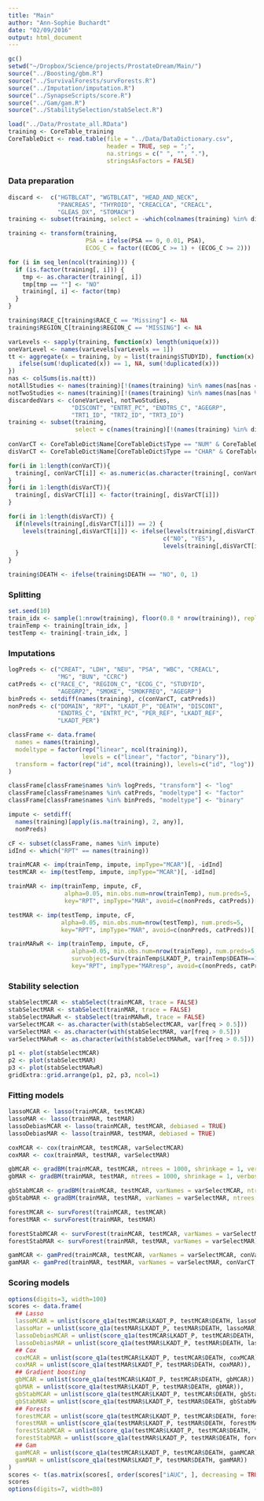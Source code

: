 ```yaml
---
title: "Main"
author: "Ann-Sophie Buchardt"
date: "02/09/2016"
output: html_document
---
```


```r
gc()
setwd("~/Dropbox/Science/projects/ProstateDream/Main/")
source("../Boosting/gbm.R")
source("../SurvivalForests/survForests.R")
source("../Imputation/imputation.R")
source("../SynapseScripts/score.R")
source("../Gam/gam.R")
source("../StabilitySelection/stabSelect.R")
```

```r
load("../Data/Prostate_all.RData")
training <- CoreTable_training
CoreTableDict <- read.table(file = "../Data/DataDictionary.csv", 
                            header = TRUE, sep = ";",
                            na.strings = c(" ", "", "."),
                            stringsAsFactors = FALSE)
```

### Data preparation

```r
discard <-  c("HGTBLCAT", "WGTBLCAT", "HEAD_AND_NECK", 
              "PANCREAS", "THYROID", "CREACLCA", "CREACL", 
              "GLEAS_DX", "STOMACH")
training <- subset(training, select = -which(colnames(training) %in% discard))

training <- transform(training, 
                      PSA = ifelse(PSA == 0, 0.01, PSA),
                      ECOG_C = factor((ECOG_C >= 1) + (ECOG_C >= 2)))

for (i in seq_len(ncol(training))) {
  if (is.factor(training[, i])) {
    tmp <- as.character(training[, i])
    tmp[tmp == ""] <- "NO"
    training[, i] <- factor(tmp)
  }
}

training$RACE_C[training$RACE_C == "Missing"] <- NA
training$REGION_C[training$REGION_C == "MISSING"] <- NA

varLevels <- sapply(training, function(x) length(unique(x)))
oneVarLevel <- names(varLevels[varLevels == 1])
tt <- aggregate(x = training, by = list(training$STUDYID), function(x) {
   ifelse(sum(!duplicated(x)) == 1, NA, sum(!duplicated(x)))
})
nas <- colSums(is.na(tt))
notAllStudies <- names(training)[!(names(training) %in% names(nas[nas == 0]))]
notTwoStudies <- names(training)[!(names(training) %in% names(nas[nas %in% 0:1]))]
discardedVars <- c(oneVarLevel, notTwoStudies,
                  "DISCONT", "ENTRT_PC", "ENDTRS_C", "AGEGRP", 
                  "TRT1_ID", "TRT2_ID", "TRT3_ID")  
training <- subset(training, 
                   select = c(names(training)[!(names(training) %in% discardedVars)]))
 
conVarCT <- CoreTableDict$Name[CoreTableDict$Type == "NUM" & CoreTableDict$Name %in% names(training)]
disVarCT <- CoreTableDict$Name[CoreTableDict$Type == "CHAR" & CoreTableDict$Name %in% names(training)]

for(i in 1:length(conVarCT)){
  training[, conVarCT[i]] <- as.numeric(as.character(training[, conVarCT[i]]))
}
for(i in 1:length(disVarCT)){
  training[, disVarCT[i]] <- factor(training[, disVarCT[i]])
}

for(i in 1:length(disVarCT)) {
  if(nlevels(training[,disVarCT[i]]) == 2) {
    levels(training[,disVarCT[i]]) <- ifelse(levels(training[,disVarCT[i]]) == c("NO", "Y"), 
                                            c("NO", "YES"), 
                                            levels(training[,disVarCT[i]]))
  }
}

training$DEATH <- ifelse(training$DEATH == "NO", 0, 1)
```

### Splitting

```r
set.seed(10)
train_idx <- sample(1:nrow(training), floor(0.8 * nrow(training)), replace = FALSE)
trainTemp <- training[train_idx, ] 
testTemp <- training[-train_idx, ] 
```

### Imputations

```r
logPreds <- c("CREAT", "LDH", "NEU", "PSA", "WBC", "CREACL", 
              "MG", "BUN", "CCRC")
catPreds <- c("RACE_C", "REGION_C", "ECOG_C", "STUDYID",
              "AGEGRP2", "SMOKE", "SMOKFREQ", "AGEGRP")
binPreds <- setdiff(names(training), c(conVarCT, catPreds))
nonPreds <- c("DOMAIN", "RPT", "LKADT_P", "DEATH", "DISCONT",
              "ENDTRS_C", "ENTRT_PC", "PER_REF", "LKADT_REF",
              "LKADT_PER")

classFrame <- data.frame(
  names = names(training), 
  modeltype = factor(rep("linear", ncol(training)),
                     levels = c("linear", "factor", "binary")),
  transform = factor(rep("id", ncol(training)), levels=c("id", "log"))
)

classFrame[classFrame$names %in% logPreds, "transform"] <- "log"
classFrame[classFrame$names %in% catPreds, "modeltype"] <- "factor"
classFrame[classFrame$names %in% binPreds, "modeltype"] <- "binary"

impute <- setdiff(
  names(training)[apply(is.na(training), 2, any)],
  nonPreds)
```

```r
cF <- subset(classFrame, names %in% impute)
idInd <- which("RPT" == names(training))

trainMCAR <- imp(trainTemp, impute, impType="MCAR")[, -idInd]
testMCAR <- imp(testTemp, impute, impType="MCAR")[, -idInd]

trainMAR <- imp(trainTemp, impute, cF,
                alpha=0.05, min.obs.num=nrow(trainTemp), num.preds=5,
                key="RPT", impType="MAR", avoid=c(nonPreds, catPreds))[, -idInd]

testMAR <- imp(testTemp, impute, cF,
               alpha=0.05, min.obs.num=nrow(testTemp), num.preds=5,
               key="RPT", impType="MAR", avoid=c(nonPreds, catPreds))[, -idInd]

trainMARwR <- imp(trainTemp, impute, cF,
                  alpha=0.05, min.obs.num=nrow(trainTemp), num.preds=5,
                  survobject=Surv(trainTemp$LKADT_P, trainTemp$DEATH==1),
                  key="RPT", impType="MARresp", avoid=c(nonPreds, catPreds))[, -idInd]
```

### Stability selection

```r
stabSelectMCAR <- stabSelect(trainMCAR, trace = FALSE)
stabSelectMAR <- stabSelect(trainMAR, trace = FALSE)
stabSelectMARwR <- stabSelect(trainMARwR, trace = FALSE)
varSelectMCAR <- as.character(with(stabSelectMCAR, var[freq > 0.5]))
varSelectMAR <- as.character(with(stabSelectMAR, var[freq > 0.5]))
varSelectMARwR <- as.character(with(stabSelectMARwR, var[freq > 0.5]))
```

```r
p1 <- plot(stabSelectMCAR)
p2 <- plot(stabSelectMAR)
p3 <- plot(stabSelectMARwR)
gridExtra::grid.arrange(p1, p2, p3, ncol=1)
```

### Fitting models

```r
lassoMCAR <- lasso(trainMCAR, testMCAR)
lassoMAR <- lasso(trainMAR, testMAR)
lassoDebiasMCAR <- lasso(trainMCAR, testMCAR, debiased = TRUE)
lassoDebiasMAR <- lasso(trainMAR, testMAR, debiased = TRUE)
```

```r
coxMCAR <- cox(trainMCAR, testMCAR, varSelectMCAR)
coxMAR <- cox(trainMAR, testMAR, varSelectMAR)
```

```r
gbMCAR <- gradBM(trainMCAR, testMCAR, ntrees = 1000, shrinkage = 1, verbose = FALSE)
gbMAR <- gradBM(trainMAR, testMAR, ntrees = 1000, shrinkage = 1, verbose = FALSE)
```

```r
gbStabMCAR <- gradBM(trainMCAR, testMCAR, varNames = varSelectMCAR, ntrees = 1000, shrinkage = 1, verbose = FALSE)
gbStabMAR <- gradBM(trainMAR, testMAR, varNames = varSelectMAR, ntrees = 1000, shrinkage = 1, verbose = FALSE)
```

```r
forestMCAR <- survForest(trainMCAR, testMCAR)
forestMAR <- survForest(trainMAR, testMAR)
```

```r
forestStabMCAR <- survForest(trainMCAR, testMCAR, varNames = varSelectMCAR)
forestStabMAR <- survForest(trainMAR, testMAR, varNames = varSelectMAR)
```

```r
gamMCAR <- gamPred(trainMCAR, testMCAR, varNames = varSelectMCAR, conVarCT, disVarCT) 
gamMAR <- gamPred(trainMAR, testMAR, varNames = varSelectMAR, conVarCT, disVarCT)
```

### Scoring models

```r
options(digits=3, width=100)
scores <- data.frame(
  ## Lasso
  lassoMCAR = unlist(score_q1a(testMCAR$LKADT_P, testMCAR$DEATH, lassoMCAR)),
  lassoMar = unlist(score_q1a(testMAR$LKADT_P, testMAR$DEATH, lassoMAR)),
  lassoDebiasMCAR = unlist(score_q1a(testMCAR$LKADT_P, testMCAR$DEATH, lassoDebiasMCAR)),
  lassoDebiasMAR = unlist(score_q1a(testMAR$LKADT_P, testMAR$DEATH, lassoDebiasMAR)),
  ## Cox
  coxMCAR = unlist(score_q1a(testMCAR$LKADT_P, testMCAR$DEATH, coxMCAR)),
  coxMAR = unlist(score_q1a(testMAR$LKADT_P, testMAR$DEATH, coxMAR)),
  ## Gradient boosting
  gbMCAR = unlist(score_q1a(testMCAR$LKADT_P, testMCAR$DEATH, gbMCAR)),
  gbMAR = unlist(score_q1a(testMAR$LKADT_P, testMAR$DEATH, gbMAR)),
  gbStabMCAR = unlist(score_q1a(testMCAR$LKADT_P, testMCAR$DEATH, gbStabMCAR)),
  gbStabMAR = unlist(score_q1a(testMAR$LKADT_P, testMAR$DEATH, gbStabMAR)),
  ## Forests
  forestMCAR = unlist(score_q1a(testMCAR$LKADT_P, testMCAR$DEATH, forestMCAR)),
  forestMAR = unlist(score_q1a(testMAR$LKADT_P, testMAR$DEATH, forestMAR)),
  forestStabMCAR = unlist(score_q1a(testMCAR$LKADT_P, testMCAR$DEATH, forestStabMCAR)),
  forestStabMAR = unlist(score_q1a(testMAR$LKADT_P, testMAR$DEATH, forestStabMAR)),
  ## Gam
  gamMCAR = unlist(score_q1a(testMCAR$LKADT_P, testMCAR$DEATH, gamMCAR)),
  gamMAR = unlist(score_q1a(testMAR$LKADT_P, testMAR$DEATH, gamMAR))
)
scores <- t(as.matrix(scores[, order(scores["iAUC", ], decreasing = TRUE)]))
scores
options(digits=7, width=80)
```

